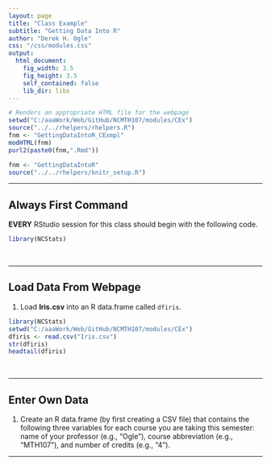 ```yaml
---
layout: page
title: "Class Example"
subtitle: "Getting Data Into R"
author: "Derek H. Ogle"
css: "/css/modules.css"
output:
  html_document:
    fig_width: 3.5
    fig_height: 3.5
    self_contained: false
    lib_dir: libs
---
```

```r
# Renders an appropriate HTML file for the webpage
setwd("C:/aaaWork/Web/GitHub/NCMTH107/modules/CEx")
source("../../rhelpers/rhelpers.R")
fnm <- "GettingDataIntoR_CExmpl"
modHTML(fnm)
purl2(paste0(fnm,".Rmd"))
```

```r
fnm <- "GettingDataIntoR"
source("../../rhelpers/knitr_setup.R")
```

----

## Always First Command
**EVERY** RStudio session for this class should begin with the following code.
```r
library(NCStats)
```

<br>

----

## Load Data From Webpage

1. Load **Iris.csv** into an R data.frame called `dfiris`. 

```r
library(NCStats)
setwd("C:/aaaWork/Web/GitHub/NCMTH107/modules/CEx")
dfiris <- read.csv("Iris.csv")
str(dfiris)
headtail(dfiris)
```

<br>

----

## Enter Own Data

1. Create an R data.frame (by first creating a CSV file) that contains the following three variables for each course you are taking this semester: name of your professor (e.g., "Ogle"), course abbreviation (e.g., "MTH107"), and number of credits (e.g., "4").

----
